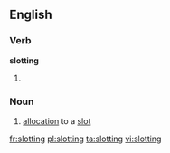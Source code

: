 ==English==

===Verb===
'''slotting'''

# {{present participle of|slot}}

===Noun===
{{en-noun}}

# [[allocation]] to a [[slot]]

[[fr:slotting]]
[[pl:slotting]]
[[ta:slotting]]
[[vi:slotting]]